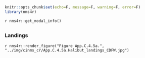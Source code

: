 ```r
knitr::opts_chunk$set(echo=F, message=F, warning=F, error=F)
library(nms4r)
```

`r nms4r::get_modal_info()`

## {.tabset} 

### Landings 

`r nms4r::render_figure("Figure App.C.4.5a.", "../img/cinms_cr/App.C.4.5a.Halibut_landings_CDFW.jpg")`

